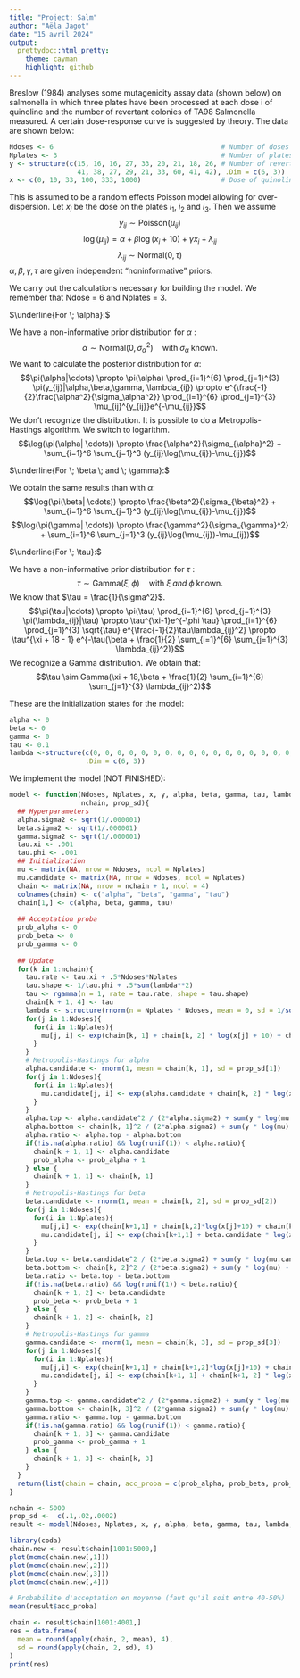 ```yaml
---
title: "Project: Salm"
author: "Aëla Jagot"
date: "15 avril 2024"
output: 
  prettydoc::html_pretty:
    theme: cayman
    highlight: github
---
```


Breslow (1984) analyses some mutagenicity assay data (shown below) on salmonella in which
three plates have been processed at each dose i of quinoline and the number of revertant
colonies of TA98 Salmonella measured. A certain dose-response curve is suggested by theory.
The data are shown below:

```r
Ndoses <- 6                                          # Number of doses
Nplates <- 3                                         # Number of plates
y <- structure(c(15, 16, 16, 27, 33, 20, 21, 18, 26, # Number of revertant colonies measured
                 41, 38, 27, 29, 21, 33, 60, 41, 42), .Dim = c(6, 3))
x <- c(0, 10, 33, 100, 333, 1000)                    # Dose of quinoline (in \mu g per plate)
```


This is assumed to be a random effects Poisson model allowing for over-dispersion. 
Let $x_i$ be the dose on the plates $i_1$, $i_2$ and $i_3$. Then we assume
$$y_{ij} \sim \text{Poisson}(\mu_{ij})$$
$$\log(\mu_{ij}) = \alpha + \beta \log(x_i + 10) + \gamma x_i +\lambda_{ij}$$
$$\lambda_{ij} \sim \text{Normal}(0, \tau)$$
$\alpha , \beta , \gamma , \tau$ are given independent "noninformative" priors.

We carry out the calculations necessary for building the model. We remember that Ndose = 6 and Nplates = 3.

$\underline{For \; \alpha}:$

We have a non-informative prior distribution for $\alpha$ :
$$\alpha \sim \text{Normal}(0,\sigma_\alpha^2) \quad \text{with} \; \sigma_{\alpha} \; \text{known}.$$
We want to calculate the posterior distribution for $\alpha$:
$$\pi(\alpha|\cdots) \propto \pi(\alpha) \prod_{i=1}^{6} \prod_{j=1}^{3} \pi(y_{ij}|\alpha,\beta,\gamma, \lambda_{ij}) \propto e^{\frac{-1}{2}\frac{\alpha^2}{\sigma_\alpha^2}} \prod_{i=1}^{6} \prod_{j=1}^{3} \mu_{ij}^{y_{ij}}e^{-\mu_{ij}}$$
We don't recognize the distribution. It is possible to do a Metropolis-Hastings algorithm. We switch to logarithm.
$$\log(\pi(\alpha| \cdots)) \propto \frac{\alpha^2}{\sigma_{\alpha}^2} + \sum_{i=1}^6 \sum_{j=1}^3 (y_{ij}\log(\mu_{ij})-\mu_{ij})$$

$\underline{For \; \beta \; and \; \gamma}:$

We obtain the same results than with $\alpha$:
$$\log(\pi(\beta| \cdots)) \propto \frac{\beta^2}{\sigma_{\beta}^2} + \sum_{i=1}^6 \sum_{j=1}^3 (y_{ij}\log(\mu_{ij})-\mu_{ij})$$
$$\log(\pi(\gamma| \cdots)) \propto \frac{\gamma^2}{\sigma_{\gamma}^2} + \sum_{i=1}^6 \sum_{j=1}^3 (y_{ij}\log(\mu_{ij})-\mu_{ij})$$

$\underline{For \; \tau}:$

We have a non-informative prior distribution for $\tau$ :
$$\tau\sim \text{Gamma}(\xi,\phi) \quad \text{with} \; \xi \; and \; \phi \; \text{known}.$$
We know that $\tau = \frac{1}{\sigma^2}$.
$$\pi(\tau|\cdots) \propto \pi(\tau) \prod_{i=1}^{6} \prod_{j=1}^{3} \pi(\lambda_{ij}|\tau) \propto \tau^{\xi-1}e^{-\phi \tau} \prod_{i=1}^{6} \prod_{j=1}^{3} \sqrt{\tau} e^{\frac{-1}{2}\tau\lambda_{ij}^2} \propto \tau^{\xi + 18 - 1} e^{-\tau(\beta + \frac{1}{2} \sum_{i=1}^{6} \sum_{j=1}^{3} \lambda_{ij}^2)}$$
We recognize a Gamma distribution. We obtain that:
$$\tau \sim Gamma(\xi + 18,\beta + \frac{1}{2} \sum_{i=1}^{6} \sum_{j=1}^{3} \lambda_{ij}^2)$$

These are the initialization states for the model:

```r
alpha <- 0
beta <- 0
gamma <- 0
tau <- 0.1
lambda <-structure(c(0, 0, 0, 0, 0, 0, 0, 0, 0, 0, 0, 0, 0, 0, 0, 0, 0, 0), 
                   .Dim = c(6, 3))
```

We implement the model (NOT FINISHED):

```r
model <- function(Ndoses, Nplates, x, y, alpha, beta, gamma, tau, lambda, 
                  nchain, prop_sd){
  ## Hyperparameters
  alpha.sigma2 <- sqrt(1/.000001)
  beta.sigma2 <- sqrt(1/.000001)
  gamma.sigma2 <- sqrt(1/.000001)
  tau.xi <- .001
  tau.phi <- .001
  ## Initialization
  mu <- matrix(NA, nrow = Ndoses, ncol = Nplates)
  mu.candidate <- matrix(NA, nrow = Ndoses, ncol = Nplates)
  chain <- matrix(NA, nrow = nchain + 1, ncol = 4)
  colnames(chain) <- c("alpha", "beta", "gamma", "tau")
  chain[1,] <- c(alpha, beta, gamma, tau)
  
  ## Acceptation proba 
  prob_alpha <- 0
  prob_beta <- 0
  prob_gamma <- 0
  
  ## Update
  for(k in 1:nchain){
    tau.rate <- tau.xi + .5*Ndoses*Nplates
    tau.shape <- 1/tau.phi + .5*sum(lambda**2)
    tau <- rgamma(n = 1, rate = tau.rate, shape = tau.shape)
    chain[k + 1, 4] <- tau
    lambda <- structure(rnorm(n = Nplates * Ndoses, mean = 0, sd = 1/sqrt(chain[k + 1, 4])), .Dim = c(Ndoses, Nplates))
    for(j in 1:Ndoses){
      for(i in 1:Nplates){
        mu[j, i] <- exp(chain[k, 1] + chain[k, 2] * log(x[j] + 10) + chain[k, 3] * x[j] + lambda[j, i])
      }
    }
    # Metropolis-Hastings for alpha
    alpha.candidate <- rnorm(1, mean = chain[k, 1], sd = prop_sd[1])
    for(j in 1:Ndoses){
      for(i in 1:Nplates){
        mu.candidate[j, i] <- exp(alpha.candidate + chain[k, 2] * log(x[j] + 10) + chain[k, 3] * x[j] + lambda[j, i])
      }
    }
    alpha.top <- alpha.candidate^2 / (2*alpha.sigma2) + sum(y * log(mu.candidate) - mu.candidate)
    alpha.bottom <- chain[k, 1]^2 / (2*alpha.sigma2) + sum(y * log(mu) - mu)
    alpha.ratio <- alpha.top - alpha.bottom
    if(!is.na(alpha.ratio) && log(runif(1)) < alpha.ratio){
      chain[k + 1, 1] <- alpha.candidate
      prob_alpha <- prob_alpha + 1
    } else {
      chain[k + 1, 1] <- chain[k, 1]
    }
    # Metropolis-Hastings for beta
    beta.candidate <- rnorm(1, mean = chain[k, 2], sd = prop_sd[2])
    for(j in 1:Ndoses){
      for(i in 1:Nplates){
        mu[j,i] <- exp(chain[k+1,1] + chain[k,2]*log(x[j]+10) + chain[k,3]*x[j] + lambda[j,i])
        mu.candidate[j, i] <- exp(chain[k+1,1] + beta.candidate * log(x[j] + 10) + chain[k, 3] * x[j] + lambda[j, i])
      }
    }
    beta.top <- beta.candidate^2 / (2*beta.sigma2) + sum(y * log(mu.candidate) - mu.candidate)
    beta.bottom <- chain[k, 2]^2 / (2*beta.sigma2) + sum(y * log(mu) - mu)
    beta.ratio <- beta.top - beta.bottom
    if(!is.na(beta.ratio) && log(runif(1)) < beta.ratio){
      chain[k + 1, 2] <- beta.candidate
      prob_beta <- prob_beta + 1
    } else {
      chain[k + 1, 2] <- chain[k, 2]
    }
    # Metropolis-Hastings for gamma
    gamma.candidate <- rnorm(1, mean = chain[k, 3], sd = prop_sd[3])
    for(j in 1:Ndoses){
      for(i in 1:Nplates){
        mu[j,i] <- exp(chain[k+1,1] + chain[k+1,2]*log(x[j]+10) + chain[k,3]*x[j]+lambda[j,i])
        mu.candidate[j, i] <- exp(chain[k+1, 1] + chain[k+1, 2] * log(x[j] + 10) + gamma.candidate * x[j] + lambda[j, i])
      }
    }
    gamma.top <- gamma.candidate^2 / (2*gamma.sigma2) + sum(y * log(mu.candidate) - mu.candidate)
    gamma.bottom <- chain[k, 3]^2 / (2*gamma.sigma2) + sum(y * log(mu) - mu)
    gamma.ratio <- gamma.top - gamma.bottom
    if(!is.na(gamma.ratio) && log(runif(1)) < gamma.ratio){
      chain[k + 1, 3] <- gamma.candidate
      prob_gamma <- prob_gamma + 1
    } else {
      chain[k + 1, 3] <- chain[k, 3]
    }
  }
  return(list(chain = chain, acc_proba = c(prob_alpha, prob_beta, prob_gamma)/nchain))
}
```

```r
nchain <- 5000
prop_sd <-  c(.1,.02,.0002)
result <- model(Ndoses, Nplates, x, y, alpha, beta, gamma, tau, lambda, nchain, prop_sd)
```

```r
library(coda)
chain.new <- result$chain[1001:5000,]
plot(mcmc(chain.new[,1]))
plot(mcmc(chain.new[,2]))
plot(mcmc(chain.new[,3]))
plot(mcmc(chain.new[,4]))
```

```r
# Probabilite d'acceptation en moyenne (faut qu'il soit entre 40-50%)
mean(result$acc_proba)
```


```r
chain <- result$chain[1001:4001,]
res = data.frame(
  mean = round(apply(chain, 2, mean), 4),
  sd = round(apply(chain, 2, sd), 4)
)
print(res)
```



